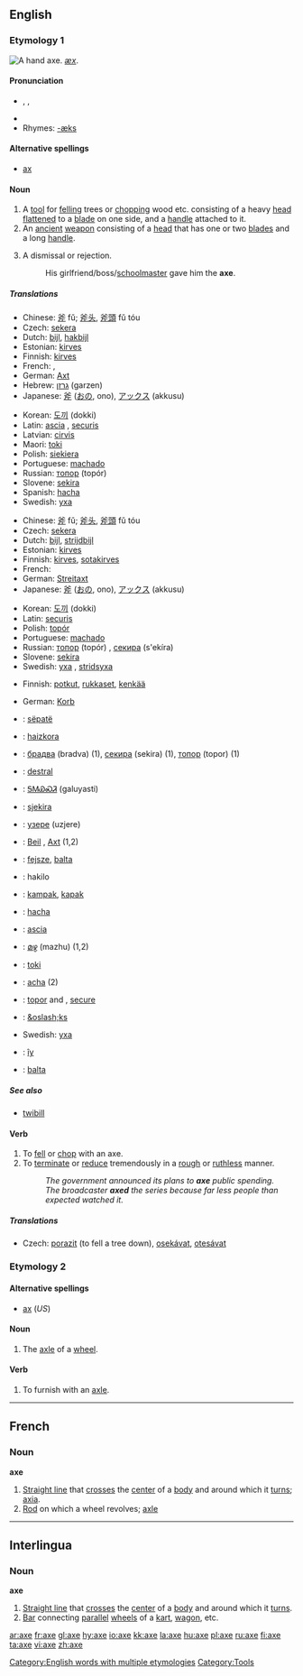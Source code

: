 {{wikipedia|Axe (disambiguation)}}
==English==

[[Category:English words with multiple etymologies]]
===Etymology 1===
[[Image:Accetta.jpg|thumb|right|A hand axe.]]
{{OE.}} ''[[æx]]''.

====Pronunciation====
* {{AHD|ăks}}, {{IPA|/æks/}}, {{SAMPA|/{ks/}}
*{{audio|en-us-axe.ogg|Audio (US)}}
* Rhymes: [[Rhymes:English:-æks|-æks]]

====Alternative spellings====
*[[ax#Etymology 2|ax]]

====Noun====
{{wikipedia}}
{{en-noun}}

# [[Category:Tools]] A [[tool]] for [[fell]]ing trees or [[chop]]ping wood etc. consisting of a heavy <!-- [[metallic]] (material is not essential, the axes used to be of stone in the stone age --> [[head]] [[flatten]]ed to a [[blade]] on one side, and a <!-- usually wooden (material is not essential) --> [[handle]] attached to it.
# An [[ancient]] [[weapon]] consisting of a <!-- [[metallic]] --> [[head]] that has one or two [[blade]]s and a long [[handle]].
# {{colloquial}} A dismissal or rejection.
#: His girlfriend/boss/[[schoolmaster]] gave him the '''axe'''.

=====Translations=====
{{trans-top|tool}}
*Chinese: [[斧]] fǔ; [[斧头]], [[斧頭]] fǔ tóu  
*Czech: [[sekera]] {{f}}
*Dutch: [[bijl]], [[hakbijl]]
*Estonian: [[kirves]]
*Finnish: [[kirves]]
*French: {{t|fr|hache|f}}, {{t|fr|cognée|f}}
*German: [[Axt]] {{f}}
*Hebrew: [[גרזן]] (garzen) {{m}}
*Japanese: [[斧]] ([[おの]], ono), [[アックス]] (akkusu)
{{trans-mid}}
*Korean: [[도끼]] (dokki) 
*Latin: [[ascia]] {{f}}, [[securis]] {{f}}
*Latvian: [[cirvis]] {{m}}
*Maori: [[toki]] 
*Polish: [[siekiera]] {{f}}
*Portuguese: [[machado]] {{m}}
*Russian: [[топор]] (topór) {{m}}
*Slovene: [[sekira]] {{f}}
*Spanish: [[hacha]] {{m}}
*Swedish: [[yxa]] {{c}}
{{trans-bottom}}

{{trans-top|an ancient weapon}}
*Chinese: [[斧]] fǔ; [[斧头]], [[斧頭]] fǔ tóu  
*Czech: [[sekera]] {{f}}
*Dutch: [[bijl]], [[strijdbijl]]
*Estonian: [[kirves]]
*Finnish: [[kirves]], [[sotakirves]]
*French: {{t|fr|hache|f}}
*German: [[Streitaxt]] {{f}}
*Japanese: [[斧]] ([[おの]], ono), [[アックス]] (akkusu)
{{trans-mid}}
*Korean: [[도끼]] (dokki)
*Latin: [[securis]] {{f}}
*Polish: [[topór]] {{m}}
*Portuguese: [[machado]] {{m}}
*Russian: [[топор]] (topór) {{m}}, [[секира]] (s'ekíra) {{f}}
*Slovene: [[sekira]] {{f}}
*Swedish: [[yxa]] {{c}}, [[stridsyxa]] {{c}}
{{trans-bottom}}

{{trans-top|rejection}}
*Finnish: [[potku|potkut]], [[rukkanen|rukkaset]], [[kenkä|kenkää]]
{{trans-mid}}
*German: [[Korb]] {{m}}
{{trans-bottom}}

{{checktrans}}
{{trans-top}}
*{{ttbc|Albanian}}: [[sëpatë]] {{f}}
*{{ttbc|Basque}}: [[haizkora]]
*{{ttbc|Bulgarian}}: [[брадва]] (bradva) {{f}} (1), [[секира]] (sekira) {{f}} (1), [[топор]] (topor) {{m}} (1)
*{{ttbc|Catalan}}: [[destral]] {{f}}
*{{ttbc|Cherokee}}: [[ᎦᎷᏯᏍᏘ]] (galuyasti)
*{{ttbc|Croatian}}: [[sjekira]] {{f}}
*{{ttbc|Erzya}}: [[узере]] (uzjere)
*{{ttbc|German}}: [[Beil]] {{n}}, [[Axt]] {{f}} (1,2)
*{{ttbc|Hungarian}}: [[fejsze]], [[balta]]
*{{ttbc|Ido}}: hakilo
*{{ttbc|Indonesian}}: [[kampak]], [[kapak]]
{{trans-mid}}
*{{ttbc|Interlingua}}: [[hacha]]
*{{ttbc|Italian}}: [[ascia]] {{f}}
*{{ttbc|Malayalam}}: [[മഴു]] (mazhu) (1,2)
*{{ttbc|Maori}}: [[toki]]
*{{ttbc|Portuguese}}: [[acha]] {{f}} (2)
*{{ttbc|Romanian}}: [[topor]] {{f}} and {{m}}, [[secure]] {{f}}
*{{ttbc|Norwegian}}: [[&oslash;ks]] {{f}}
*Swedish: [[yxa]]
*{{ttbc|Tupinambá}}: [[îy]]
*{{ttbc|Turkish}}: [[balta]]
{{trans-bottom}}

=====See also=====
*[[twibill]]

====Verb====
{{en-verb|ax|ing}}

# To [[fell]] or [[chop]] with an axe.
# To [[terminate]] or [[reduce]] tremendously in a [[rough]] or [[ruthless]] manner.
#:''The government announced its plans to '''axe''' public spending.''
#:''The broadcaster '''axed''' the series because far less people than expected watched it.''

=====Translations=====
{{trans-top|fell or chop}}
*Czech: [[porazit]] (to fell a tree down), [[osekávat]], [[otesávat]]
{{trans-bottom}}

===Etymology 2===
====Alternative spellings====
*[[ax#Etymology 2|ax]] (''US'')

====Noun====
{{en-noun}}

# {{archaic}} The [[axle]] of a [[wheel]].

====Verb====
{{en-verb|ax|ing}}

#To furnish with an [[axle]].

----

==French==

===Noun===
'''axe'''

#[[Straight line]] that [[cross]]es the [[center]] of a [[body]] and around which it [[turn]]s; [[axia]].
#[[Rod]] on which a wheel revolves; [[axle]]

----

==Interlingua==

===Noun===
'''axe'''

#[[Straight line]] that [[cross]]es the [[center]] of a [[body]] and around which it [[turn]]s.
#[[Bar]] connecting [[parallel]] [[wheel]]s of a [[kart]], [[wagon]], etc.

[[ar:axe]]
[[fr:axe]]
[[gl:axe]]
[[hy:axe]]
[[io:axe]]
[[kk:axe]]
[[la:axe]]
[[hu:axe]]
[[pl:axe]]
[[ru:axe]]
[[fi:axe]]
[[ta:axe]]
[[vi:axe]]
[[zh:axe]]